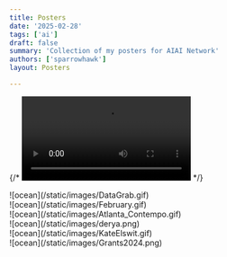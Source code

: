 ```yaml
---
title: Posters
date: '2025-02-28'
tags: ['ai']
draft: false
summary: 'Collection of my posters for AIAI Network'
authors: ['sparrowhawk']
layout: Posters

---
```



{/* 
<video controls>
  <source
    src="https://github-production-user-asset-6210df.s3.amazonaws.com/28362229/258559849-2124c81f-b99d-4431-839c-347e01a2616c.webm"
    type="video/webm"
  />
</video> */}


<div className="grid grid-flow-row-dense gap-3 not-prose md:grid-cols-3 ">
  <div className="">
<div className="w-full mt-3">
![ocean](/static/images/DataGrab.gif) 
</div>
<div className=" w-full mt-3">
![ocean](/static/images/February.gif)
</div>

  </div>
    <div className="">
    <div className="w-full mt-3">
![ocean](/static/images/Atlanta_Contempo.gif)
</div>
<div className=" w-full mt-3">
![ocean](/static/images/derya.png) 
</div>


</div>
    <div className="">
<div className=" w-ful mt-3">
![ocean](/static/images/KateElswit.gif)
</div>
<div className=" w-full mt-3">
![ocean](/static/images/Grants2024.png)
</div>

</div>
</div>



